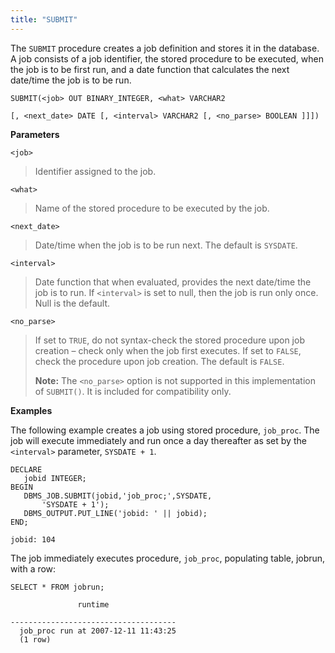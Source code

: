 ```yaml
---
title: "SUBMIT"
---
```




The `SUBMIT` procedure creates a job definition and stores it in the database. A job consists of a job identifier, the stored procedure to be executed, when the job is to be first run, and a date function that calculates the next date/time the job is to be run.

`SUBMIT(<job> OUT BINARY_INTEGER, <what> VARCHAR2`

`[, <next_date> DATE [, <interval> VARCHAR2 [, <no_parse> BOOLEAN ]]])`

**Parameters**

`<job>`

> Identifier assigned to the job.

`<what>`

> Name of the stored procedure to be executed by the job.

`<next_date>`

> Date/time when the job is to be run next. The default is `SYSDATE`.

`<interval>`

> Date function that when evaluated, provides the next date/time the job is to run. If `<interval>` is set to null, then the job is run only once. Null is the default.

`<no_parse>`

> If set to `TRUE`, do not syntax-check the stored procedure upon job creation – check only when the job first executes. If set to `FALSE`, check the procedure upon job creation. The default is `FALSE`.
> 
> **Note:** The `<no_parse>` option is not supported in this implementation of `SUBMIT()`. It is included for compatibility only.
> 
>

**Examples**

The following example creates a job using stored procedure, `job_proc`. The job will execute immediately and run once a day thereafter as set by the `<interval>` parameter, `SYSDATE + 1`.

``` text
DECLARE
   jobid INTEGER;
BEGIN
   DBMS_JOB.SUBMIT(jobid,'job_proc;',SYSDATE,
       'SYSDATE + 1');
   DBMS_OUTPUT.PUT_LINE('jobid: ' || jobid);
END;

jobid: 104
```

The job immediately executes procedure, `job_proc`, populating table, jobrun, with a row:

``` text
SELECT * FROM jobrun;

               runtime

-------------------------------------
  job_proc run at 2007-12-11 11:43:25
  (1 row)
```
